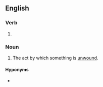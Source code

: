 ==English==

===Verb===
{{head|en|verb form}}

# {{present participle of|en|unwind|nocat=1}}

===Noun===
{{en-noun}}

# The act by which something is [[unwind|unwound]].

====Hyponyms====
* {{l|en|stack unwinding}} {{gloss|programming}}
